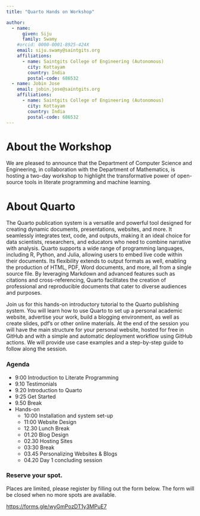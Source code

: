 ```yaml
---
title: "Quarto Hands on Workshop"

author: 
  - name:
      given: Siju
      family: Swamy
    #orcid: 0000-0001-8925-424X
    email: siju.swamy@saintgits.org
    affiliations:
      - name: Saintgits College of Engineering (Autonomous)
        city: Kottayam
        country: India
        postal-code: 686532
  - name: Jobin Jose
    email: jobin.jose@saintgits.org
    affiliations:
      - name: Saintgits College of Engineering (Autonomous)
        city: Kottayam
        country: India
        postal-code: 686532
---
```


# About the Workshop

We are pleased to announce that the Department of Computer Science and Engineering, in collaboration with the Department of Mathematics, is hosting a two-day workshop to highlight the transformative power of open-source tools in literate programming and machine learning.

# About Quarto

The Quarto publication system is a versatile and powerful tool designed for creating dynamic documents, presentations, websites, and more. It seamlessly integrates text, code, and outputs, making it an ideal choice for data scientists, researchers, and educators who need to combine narrative with analysis. Quarto supports a wide range of programming languages, including R, Python, and Julia, allowing users to embed live code within their documents. Its flexibility extends to output formats as well, enabling the production of HTML, PDF, Word documents, and more, all from a single source file. By leveraging Markdown and advanced features such as citations and cross-referencing, Quarto facilitates the creation of professional and reproducible documents that cater to diverse audiences and purposes.

Join us for this hands-on introductory tutorial to the Quarto publishing system. You will learn how to use Quarto to set up a personal academic website, advertise your work, build a blogging environment, as well as create slides, pdf's or other online materials. At the end of the session you will have the main structure for your personal website, hosted for free in GitHub and with a simple and automatic deployment workflow using GitHub actions. We will provide use case examples and a step-by-step guide to follow along the session.

### Agenda

- 9:00 Introduction to Literate Programming
- 9.10 Testimonials
- 9.20 Introduction to Quarto
- 9:25 Get Started 
- 9.50 Break
- Hands-on
    - 10:00 Installation and system set-up
    - 11:00 Website Design
    - 12.30 Lunch Break
    - 01.20 Blog Design
    - 02.30 Hosting Sites
    - 03:30 Break
    - 03.45 Personalizing Websites & Blogs
    - 04.20 Day 1 concluding session


### Reserve your spot. 

Places are limited, please register by filling out the form below. The form will be closed when no more spots are available. 

[https://forms.gle/wyGmPozDT1y3MPuE7]()